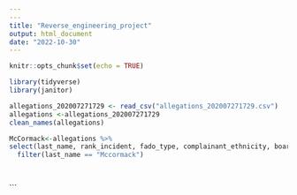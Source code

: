 ```yaml
---
---
title: "Reverse_engineering_project"
output: html_document
date: "2022-10-30"
---
```


```r
knitr::opts_chunk$set(echo = TRUE)
```

```r
library(tidyverse)
library(janitor) 
```
```r
allegations_202007271729 <- read_csv("allegations_202007271729.csv")
allegations <-allegations_202007271729
clean_names(allegations)
```

```r
McCormack<-allegations %>% 
select(last_name, rank_incident, fado_type, complainant_ethnicity, board_disposition) %>% 
  filter(last_name == "Mccormack")

  

```



``` 


